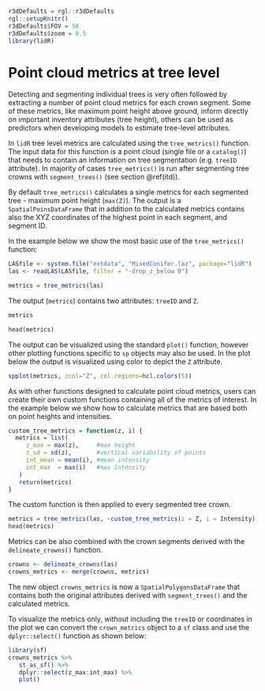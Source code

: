 ```r
r3dDefaults = rgl::r3dDefaults
rgl::setupKnitr()
r3dDefaults$FOV = 50
r3dDefaults$zoom = 0.5
library(lidR)
```


# Point cloud metrics at tree level {#metrics_tree}

Detecting and segmenting individual trees is very often followed by extracting a number of point cloud metrics for each crown segment. Some of these metrics, like maximum point height above ground, inform directly on important inventory attributes (tree height), others can be used as predictors when developing models to estimate tree-level attributes.

In `lidR` tree level metrics are calculated using the `tree_metrics()` function. The input data for this function is a point cloud (single file or a `catalog()`) that needs to contain an information on tree segmentation (e.g. `treeID` attribute). In majority of cases `tree_metrics()` is run after segmenting tree crowns with `segment_trees()` (see section \@ref(itd)).

By default `tree_metrics()` calculates a single metrics for each segmented tree - maximum point height (`max(Z)`). The output is a `SpatialPoinsDataFrame` that in addition to the calculated metrics contains also the XYZ coordinates of the highest point in each segment, and segment ID.

In the example below we show the most basic use of the `tree_metrics()` function:

```r
LASfile <- system.file("extdata", "MixedConifer.laz", package="lidR")
las <- readLAS(LASfile, filter = "-drop_z_below 0")

metrics = tree_metrics(las)
```

The output (`metrics`) contains two attributes: `treeID` and `Z`.

```r
metrics
```

```r
head(metrics)
```

The output can be visualized using the standard `plot()` function, however other plotting functions specific to `sp` objects may also be used. In the plot below the output is visualized using color to depict the `Z` attribute.

```r
spplot(metrics, zcol="Z", col.regions=hcl.colors(5))
```

As with other functions designed to calculate point cloud metrics, users can create their own custom functions containing all of the metrics of interest. In the example below we show how to calculate metrics that are based both on point heights and intensities.

```r
custom_tree_metrics = function(z, i) {
  metrics = list(
     z_max = max(z),     #max height
     z_sd = sd(z),       #vertical variability of points
     int_mean = mean(i), #mean intensity
     int_max  = max(i)   #max intensity
   )
   return(metrics)
}
```

The custom function is then applied to every segmented tree crown.
```r
metrics = tree_metrics(las, ~custom_tree_metrics(z = Z, i = Intensity))
head(metrics)
```

Metrics can be also combined with the crown segments derived with the `delineate_crowns()` function.

```r
crowns <- delineate_crowns(las)
crowns_metrics <- merge(crowns, metrics)
```

The new object `crowns_metrics` is now a `SpatialPolygonsDataFrame` that contains both the original attributes derived with `segment_trees()` and the calculated metrics. 

To visualize the metrics only, without including the `treeID` or coordinates in the plot we can convert the `crown_metrics` object to a `sf` class and use the `dplyr::select()` function as shown below:

```r
library(sf)
crowns_metrics %>% 
   st_as_sf() %>%
   dplyr::select(z_max:int_max) %>%
   plot()
```




